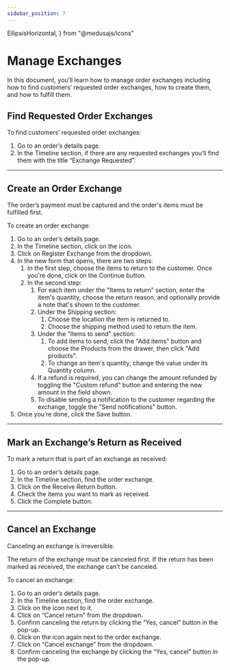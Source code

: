 ```yaml
---
sidebar_position: 7
---
```


  EllipsisHorizontal, 
} from "@medusajs/icons"

# Manage Exchanges

In this document, you’ll learn how to manage order exchanges including how to find customers’ requested order exchanges, how to create them, and how to fulfill them.

## Find Requested Order Exchanges

<!-- TODO check info for correctness -->

To find customers’ requested order exchanges:

1. Go to an order’s details page.
2. In the Timeline section, if there are any requested exchanges you’ll find them with the title “Exchange Requested”.

---

## Create an Order Exchange

<!-- TODO check steps for correctness -->

<Note type="check">

The order’s payment must be captured and the order's items must be fulfilled first.

</Note>

To create an order exchange:

1. Go to an order’s details page.
2. In the Timeline section, click on the <InlineIcon Icon={EllipsisHorizontal} alt="three dots" /> icon.
3. Click on Register Exchange from the dropdown.
4. In the new form that opens, there are two steps:
    1. In the first step, choose the items to return to the customer. Once you're done, click on the Continue button.
    2. In the second step:
        1. For each item under the "Items to return" section, enter the item's quantity, choose the return reason, and optionally provide a note that's shown to the customer.
        2. Under the Shipping section:
            1. Choose the location the item is returned to.
            2. Choose the shipping method used to return the item.
        3. Under the "Items to send" section:
            1. To add items to send, click the "Add items" button and choose the Products from the drawer, then click "Add products".
            2. To change an item's quantity, change the value under its Quantity column.
        4. If a refund is required, you can change the amount refunded by toggling the "Custom refund" button and entering the new amount in the field shown.
        5. To disable sending a notification to the customer regarding the exchange, toggle the "Send notifications" button.
5. Once you’re done, click the Save button.

---

## Mark an Exchange’s Return as Received

<!-- TODO check steps for correctness -->

To mark a return that is part of an exchange as received:

1. Go to an order’s details page.
2. In the Timeline section, find the order exchange.
3. Click on the Receive Return button.
4. Check the items you want to mark as received.
5. Click the Complete button.

---

## Cancel an Exchange

<Note type="warning">

Canceling an exchange is irreversible.

</Note>

<Note type="check">

The return of the exchange must be canceled first. If the return has been marked as received, the exchange can’t be canceled.

</Note>

<!-- TODO check steps for correctness -->

To cancel an exchange:

1. Go to an order’s details page.
2. In the Timeline section, find the order exchange.
3. Click on the <InlineIcon Icon={EllipsisHorizontal} alt="three dots" /> icon next to it.
4. Click on “Cancel return” from the dropdown.
5. Confirm canceling the return by clicking the “Yes, cancel” button in the pop-up.
6. Click on the <InlineIcon Icon={EllipsisHorizontal} alt="three dots" /> icon again next to the order exchange.
7. Click on “Cancel exchange” from the dropdown.
8. Confirm canceling the exchange by clicking the “Yes, cancel” button in the pop-up.
